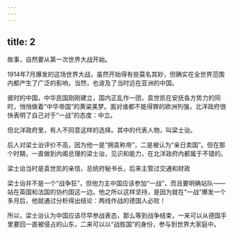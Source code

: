 ```yaml
---
---
---
```

title: 2
---



故事，自然要从第一次世界大战开始。

1914年7月爆发的这场世界大战，虽然开始得有些莫名其妙，但确实在全世界范围内都产生了广泛的影响，当然，也波及了当时远在亚洲的中国。

彼时的中国，中华民国刚刚建立，国内正乱作一团，袁世凯在安抚各方势力的同时，悄悄做着“中华帝国”的黄粱美梦。面对谁都不能得罪的欧洲列强，北洋政府很快表明了自己对于“一战”的态度：中立。

但北洋政府里，有人不同意这样的选择。其中的代表人物，叫梁士诒。

后人对梁士诒评价不高，因为他一是“拥袁称帝”，二是被认为“亲日卖国”。但在那个时期，一直做到内阁总理的梁士诒，见识和能力，在北洋政府内都属于不错的。

梁士诒当时是袁世凯的亲信，总统府秘书长，后来主管过交通和财政



梁士诒并不是一个“战争狂”，但他力主中国应该参加“一战”，而且要明确站队——站在英国和法国的协约国这一边。他之所以这样坚持，是因为就在“一战”爆发一个多月后，他就通过分析得出结论：两线作战的德国人必败！

所以，梁士诒认为中国应该尽早参战表态，那么等到战争结束，一来可以从德国手里要回一直被侵占的山东，二来可以以“战胜国”的身份，参与到世界大家庭中。